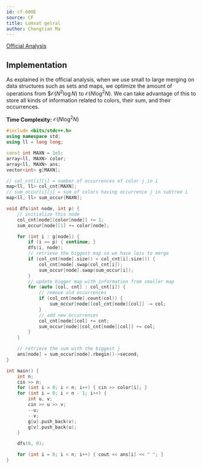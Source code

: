 ```yaml
---
id: cf-600E
source: CF
title: Lomsat gelral
author: Chongtian Ma
---
```


[Official Analysis](https://codeforces.com/blog/entry/21827)

## Implementation

As explained in the official analysis, when we use small to large merging on data structures such as sets and maps, we optimize the amount of operations from $$\mathcal{O}(N^2 \log N)$ to $\mathcal{O}(N \log^2 N)$. We can take advantage of this to store all kinds of information related to colors, their sum, and their occurrences.

**Time Complexity:** $\mathcal{O}(N \log^2 N)$

<LanguageSection>
<CPPSection>

```cpp
#include <bits/stdc++.h>
using namespace std;
using ll = long long;

const int MAXN = 1e5;
array<ll, MAXN> color;
array<ll, MAXN> ans;
vector<int> g[MAXN];

// col_cnt[i][j] = number of occurrences of color j in i
map<ll, ll> col_cnt[MAXN];
// sum_occur[i][j] = sum of colors having occurrence j in subtree i
map<ll, ll> sum_occur[MAXN];

void dfs(int node, int p) {
	// initialize this node
	col_cnt[node][color[node]] += 1;
	sum_occur[node][1] += color[node];

	for (int i : g[node]) {
		if (i == p) { continue; }
		dfs(i, node);
		// retrieve the biggest map so we have less to merge
		if (col_cnt[node].size() < col_cnt[i].size()) {
			col_cnt[node].swap(col_cnt[i]);
			sum_occur[node].swap(sum_occur[i]);
		}
		// update bigger map with information from smaller map
		for (auto [col, cnt] : col_cnt[i]) {
			// remove old occurrences
			if (col_cnt[node].count(col)) {
				sum_occur[node][col_cnt[node][col]] -= col;
			}
			// add new occurrences
			col_cnt[node][col] += cnt;
			sum_occur[node][col_cnt[node][col]] += col;
		}
	}

	// retrieve the sum with the biggest j
	ans[node] = sum_occur[node].rbegin()->second;
}

int main() {
	int n;
	cin >> n;
	for (int i = 0; i < n; i++) { cin >> color[i]; }
	for (int i = 0; i < n - 1; i++) {
		int u, v;
		cin >> u >> v;
		--u;
		--v;
		g[u].push_back(v);
		g[v].push_back(u);
	}

	dfs(0, 0);

	for (int i = 0; i < n; i++) { cout << ans[i] << " "; }
}
```

</CPPSection>
</LanguageSection>
